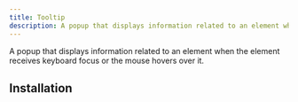 ```yaml
---
title: Tooltip
description: A popup that displays information related to an element when the element receives keyboard focus or the mouse hovers over it.
---
```


A popup that displays information related to an element when the element receives keyboard focus or the mouse hovers over it.


<Example path="ui/tooltip/demo" />

## Installation


<InstallationGuide path="ui/tooltip" />

